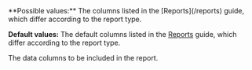 <ParamField body="Columns" type="array" >     
**Possible values:** The columns listed in the [Reports](/reports) guide, which differ according to the report type.

**Default values:** The default columns listed in the [Reports](/reports) guide, which differ according to the report type.

The data columns to be included in the report.
</ParamField>